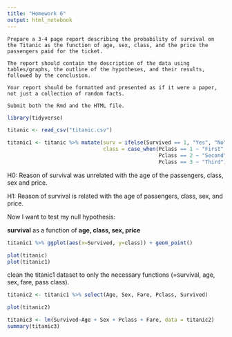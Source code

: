 ```yaml
---
title: "Homework 6"
output: html_notebook
---
```


`Prepare a 3-4 page report describing the probability of survival on the Titanic as the function of age, sex, class, and the price the passengers paid for the ticket.`

`The report should contain the description of the data using tables/graphs, the outline of the hypotheses, and their results, followed by the conclusion.`

`Your report should be formatted and presented as if it were a paper, not just a collection of random facts.`

`Submit both the Rmd and the HTML file.`

```r
library(tidyverse)
```

```r
titanic <- read_csv("titanic.csv")

titanic1 <- titanic %>% mutate(surv = ifelse(Survived == 1, "Yes", "No"),
                               class = case_when(Pclass == 1 ~ "First",
                                                 Pclass == 2 ~ "Second",
                                                 Pclass == 3 ~ "Third"))
```

H0: Reason of survival was unrelated with the age of the passengers, class, sex and price.

H1: Reason of survival is related with the age of passengers, class, sex, and price.

Now I want to test my null hypothesis:

**survival** as a function of **age, class, sex, price**

```r
titanic1 %>% ggplot(aes(x=Survived, y=class)) + geom_point()

plot(titanic)
plot(titanic1)
```

clean the titanic1 dataset to only the necessary functions (=survival, age, sex, fare, pass class).

```r
titanic2 <- titanic1 %>% select(Age, Sex, Fare, Pclass, Survived)

plot(titanic2)
```

```r
titanic3 <- lm(Survived~Age + Sex + Pclass + Fare, data = titanic2)
summary(titanic3)
```

```r

```
